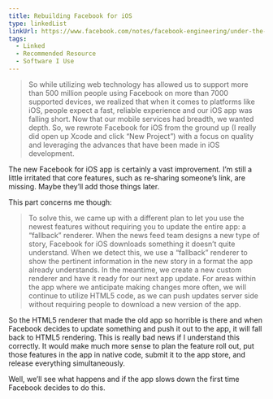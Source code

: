 ```yaml
---
title: Rebuilding Facebook for iOS
type: linkedList
linkUrl: https://www.facebook.com/notes/facebook-engineering/under-the-hood-rebuilding-facebook-for-ios/10151036091753920
tags:
  - Linked
  - Recommended Resource
  - Software I Use
---
```


> So while utilizing web technology has allowed us to support more than 500 million people using Facebook on more than 7000 supported devices, we realized that when it comes to platforms like iOS, people expect a fast, reliable experience and our iOS app was falling short. Now that our mobile services had breadth, we wanted depth. So, we rewrote Facebook for iOS from the ground up (I really did open up Xcode and click “New Project”) with a focus on quality and leveraging the advances that have been made in iOS development.

The new Facebook for iOS app is certainly a vast improvement. I’m still a little irritated that core features, such as re-sharing someone’s link, are missing. Maybe they’ll add those things later.

This part concerns me though:

> To solve this, we came up with a different plan to let you use the newest features without requiring you to update the entire app: a “fallback” renderer. When the news feed team designs a new type of story, Facebook for iOS downloads something it doesn’t quite understand. When we detect this, we use a “fallback” renderer to show the pertinent information in the new story in a format the app already understands. In the meantime, we create a new custom renderer and have it ready for our next app update. For areas within the app where we anticipate making changes more often, we will continue to utilize HTML5 code, as we can push updates server side without requiring people to download a new version of the app.

So the HTML5 renderer that made the old app so horrible is there and when Facebook decides to update something and push it out to the app, it will fall back to HTML5 rendering. This is really bad news if I understand this correctly. It would make much more sense to plan the feature roll out, put those features in the app in native code, submit it to the app store, and release everything simultaneously.

Well, we’ll see what happens and if the app slows down the first time Facebook decides to do this.
